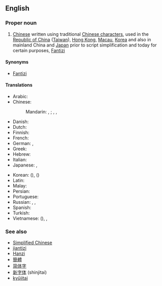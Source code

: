 ==English==
{{wikipedia}}

===Proper noun===
{{en-proper noun|sg=[[traditional|Traditional]] [[Chinese]]}}

# [[Chinese]] written using traditional [[Chinese character]]s, used in the [[Republic of China]] ([[Taiwan]]), [[Hong Kong]], [[Macau]], [[Korea]] and also in mainland China and [[Japan]] prior to script simplification and today for certain purposes, [[Fantizi]]

====Synonyms====
* [[Fantizi]]

====Translations====
{{trans-top|Chinese written using traditional characters}}
* Arabic: {{t-|ar|حروف صينية تقليدية|m|p|tr=ḥurūf ṣiníyya taqalidíyya}}
* Chinese:
*: Mandarin: {{qualifier|complex characters}} {{t|cmn|繁體字|sc=Hant}}, {{t|cmn|繁体字|tr=fántǐzì|sc=Hans}}; {{qualifier|traditional characters}} {{t|cmn|正體字|sc=Hant}}, {{t|cmn|正体字|tr=zhèngtǐzì|sc=Hans}}, {{qualifier|old characters}} {{t|cmn|老字|tr=lǎozì|sc=Hani}}
* Danish: {{t-|da|Traditionelt kinesisk}}
* Dutch: {{t-|nl|traditionele Chinees|n}}
* Finnish: {{t-|fi|perinteinen kiina}}
* French: {{t-|fr|chinois traditionnel|m}}
* German: {{t-|de|traditionelles Chinesisch|n}}, {{t-|de|Langzeichen|n}}
* Greek: {{t-|el|τα παραδοσιακά κινέζικα|tr=ta paradosiaká kinézika}}
* Hebrew: {{t-|he|סינית מסורתית|f|alt=סִינִית מָסָרְתִּית|tr=sinit masortit}}
* Italian: {{t+|it|cinese tradizionale|m|f}}
* Japanese: {{t+|ja|繁体字|tr=はんたいじ, hantaiji}}, {{t+|ja|正体字|tr=せいたいじ, seitaiji}}
{{trans-mid}}
* Korean: {{t-|ko|번체자|tr=beoncheja|sc=Hang}} ({{t+|ko|繁體字|sc=Hani}}), {{t-|ko|정체자|tr=jeongcheja|sc=Hang}} ({{t+|ko|正體字|sc=Hani}})
* Latin: {{t-|la|lingua sinica traditionalis|f}}
* Malay: {{t-|ms|Aksara Cina Tradisional}}
* Persian: {{t-|fa|چینی سنتی|tr=čini-ye sonati|sc=fa-Arab}}
* Portuguese: {{t-|pt|chinês tradicional|m}}
* Russian: {{t-|ru|традиционный китайский|m|tr=tradiciónny kitáyskij}}, {{t-|ru|традиционный иероглиф|m|tr=tradiciónny ieróglif}}, {{t-|ru|фаньтицзы|m|tr=fanʹtíczy}} {{indeclinable}}
* Spanish: {{t-|es|chino tradicional|m}}
* Turkish: {{t-|tr|Geleneksel Çince}}
* Vietnamese: {{t-|vi|phồn thể tự}} ({{t-|vi|繁體字|sc=Hani}}), {{t-|vi|Chữ Hán phồn thể}}, {{t-|vi|Chữ Hán chính thể}}
{{trans-bottom}}

===See also===
* [[Simplified Chinese]]
* [[jiantizi]]
* [[Hanzi]]
* [[簡體]]
* [[简体字]]
* [[新字体]] (shinjitai)
* [[kyūjitai]]